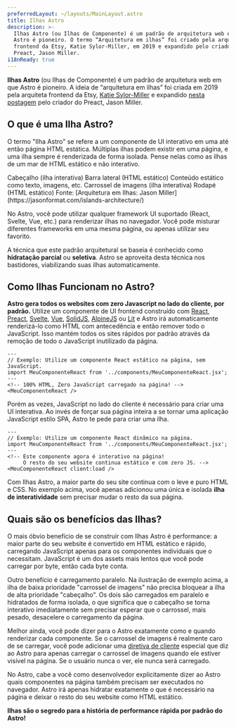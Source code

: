 ```yaml
---
preferredLayout: ~/layouts/MainLayout.astro
title: Ilhas Astro
description: >-
  Ilhas Astro (ou Ilhas de Componente) é um padrão de arquitetura web em que
  Astro é pioneiro. O termo “Arquitetura em ilhas” foi criado pela arquiteta
  frontend da Etsy, Katie Sylor-Miller, em 2019 e expandido pelo criador do
  Preact, Jason Miller.
i18nReady: true
---
```




**Ilhas Astro** (ou Ilhas de Componente) é um padrão de arquitetura web em que Astro é pioneiro. A ideia de “arquitetura em ilhas” foi criada em 2019 pela arquiteta frontend da Etsy, [Katie Sylor-Miller](https://twitter.com/ksylor) e expandido [nesta postagem](https://jasonformat.com/islands-architecture/) pelo criador do Preact, Jason Miller.

## O que é uma Ilha Astro?

O termo "Ilha Astro" se refere a um componente de UI interativo em uma até então página HTML estática. Múltiplas ilhas podem existir em uma página, e uma ilha sempre é renderizada de forma isolada. Pense nelas como as ilhas de um mar de HTML estático e não interativo.

<IslandsDiagram>
    <Fragment slot="headerApp">Cabeçalho (ilha interativa)</Fragment>
    <Fragment slot="sidebarApp">Barra lateral (HTML estático)</Fragment>
    <Fragment slot="main">
        Conteúdo estático como texto, imagens, etc.
    </Fragment>
    <Fragment slot="carouselApp">Carrossel de imagens (ilha interativa)</Fragment>
    <Fragment slot="footer">Rodapé (HTML estático)</Fragment>
    <Fragment slot="source">Fonte: [Arquitetura em Ilhas: Jason Miller](https://jasonformat.com/islands-architecture/)</Fragment>
</IslandsDiagram>

No Astro, você pode utilizar qualquer framework UI suportado (React, Svelte, Vue, etc.) para renderizar ilhas no navegador. Você pode misturar diferentes frameworks em uma mesma página, ou apenas utilizar seu favorito.

A técnica que este padrão arquitetural se baseia é conhecido como **hidratação parcial** ou **seletiva**. Astro se aproveita desta técnica nos bastidores, viabilizando suas ilhas automaticamente.

## Como Ilhas Funcionam no Astro?

**Astro gera todos os websites com zero Javascript no lado do cliente, por padrão.** Utilize um componente de UI frontend construído com [React](https://reactjs.org/), [Preact](https://preactjs.com/), [Svelte](https://svelte.dev/), [Vue](https://vuejs.org/), [SolidJS](https://www.solidjs.com/), [AlpineJS](https://alpinejs.dev/) ou [Lit](https://lit.dev/) e Astro irá automaticamente renderizá-lo como HTML com antecedência e então remover todo o JavaScript. Isso mantém todos os sites rápidos por padrão através da remoção de todo o JavaScript inutilizado da página. 

```astro title="src/pages/index.astro"
---
// Exemplo: Utilize um componente React estático na página, sem JavaScript.
import MeuComponenteReact from '../components/MeuComponenteReact.jsx';
---
<!-- 100% HTML, Zero JavaScript carregado na página! -->
<MeuComponenteReact />
```

Porém as vezes, JavaScript no lado do cliente é necessário para criar uma UI interativa. Ao invés de forçar sua página inteira a se tornar uma aplicação JavaScript estilo SPA, Astro te pede para criar uma ilha.

```astro title="src/pages/index.astro" ins="client:load"
---
// Exemplo: Utilize um componente React dinâmico na página.
import MeuComponenteReact from '../components/MeuComponenteReact.jsx';
---
<!-- Este componente agora é interativo na página! 
     O resto do seu website continua estático e com zero JS. -->
<MeuComponenteReact client:load />
```

Com Ilhas Astro, a maior parte do seu site continua com o leve e puro HTML e CSS. No exemplo acima, você apenas adicionou uma única e isolada **ilha de interatividade** sem precisar mudar o resto da sua página.

## Quais são os benefícios das Ilhas?

O mais óbvio benefício de se construir com Ilhas Astro é performance: a maior parte do seu website é convertido em HTML estático e rápido, carregando JavaScript apenas para os componentes individuais que o necessitam. JavaScript é um dos assets mais lentos que você pode carregar por byte, então cada byte conta.

Outro benefício é carregamento paralelo. Na ilustração de exemplo acima, a ilha de baixa prioridade "carrossel de imagens" não precisa bloquear a ilha de alta prioridade "cabeçalho". Os dois são carregados em paralelo e hidratados de forma isolada, o que significa que o cabeçalho se torna interativo imediatamente sem precisar esperar que o carrossel, mais pesado, desacelere o carregamento da página.

Melhor ainda, você pode dizer para o Astro exatamente como e quando renderizar cada componente. Se o carrossel de imagens é realmente caro de se carregar, você pode adicionar uma [diretiva de cliente](/pt-br/reference/directives-reference/#diretivas-de-cliente) especial que diz ao Astro para apenas carregar o carrossel de imagens quando ele estiver visível na página. Se o usuário nunca o ver, ele nunca será carregado.

No Astro, cabe a você como desenvolvedor explicitamente dizer ao Astro quais componentes na página também precisam ser executados no navegador. Astro irá apenas hidratar exatamente o que é necessário na página e deixar o resto do seu website como HTML estático.

**Ilhas são o segredo para a história de performance rápida por padrão do Astro!**
